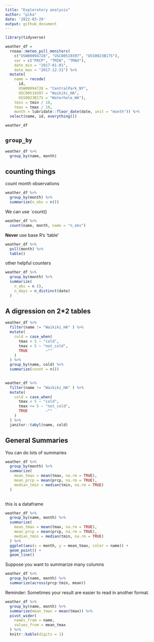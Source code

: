 ```yaml
---
title: "Exploratory analysis"
author: "pika"
date: '2022-03-29'
output: github_document
---
```


```r
library(tidyverse)
```

```r
weather_df =  
  rnoaa::meteo_pull_monitors(
    c("USW00094728", "USC00519397", "USS0023B17S"),
    var = c("PRCP", "TMIN", "TMAX"), 
    date_min = "2017-01-01",
    date_max = "2017-12-31") %>%
  mutate(
    name = recode(
      id, 
      USW00094728 = "CentralPark_NY", 
      USC00519397 = "Waikiki_HA",
      USS0023B17S = "Waterhole_WA"),
    tmin = tmin / 10,
    tmax = tmax / 10,
    month = lubridate::floor_date(date, unit = "month")) %>%
  select(name, id, everything())

weather_df
```


## `group_by`

```r
weather_df %>% 
  group_by(name, month)
```

## counting things

count month observations

```r
weather_df %>% 
  group_by(month) %>% 
  summarize(n_obs = n())
```

We can use `count()
```r
weather_df %>% 
  count(name, month, name = "n_obs")
```

**Never** use base R's 'table'
```r
weather_df %>% 
  pull(month) %>% 
  table()
```

other helpful counters
```r
weather_df %>% 
  group_by(month) %>% 
  summarize(
    n_obs = n (),
    n_days = n_distinct(date)
  )
```

## A digression on 2*2 tables

```r
weather_df %>% 
  filter(name != "Waikiki_HA" ) %>% 
  mutate(
    cold = case_when(
      tmax < 5 ~ "cold", 
      tmax > 5 ~ "not_cold",
      TRUE        ~""
    )
  ) %>% 
  group_by(name, cold) %>% 
  summarize(count = n())
  
```


```r
weather_df %>% 
  filter(name != "Waikiki_HA" ) %>% 
  mutate(
    cold = case_when(
      tmax < 5 ~ "cold", 
      tmax >= 5 ~ "not_cold",
      TRUE        ~""
    )
  ) %>% 
  janitor::tabyl(name, cold)
```


## General Summaries
You can do lots of summaries
```r
weather_df %>% 
  group_by(month) %>% 
  summarize(
    mean_tmax = mean(tmax, na.rm = TRUE),
    mean_prcp = mean(prcp, na.rm = TRUE),
    median_tmin = median(tmin, na.rm = TRUE)
  )
  
```

this is a dataframe

```r
weather_df %>% 
  group_by(name, month) %>% 
  summarize(
    mean_tmax = mean(tmax, na.rm = TRUE),
    mean_prcp = mean(prcp, na.rm = TRUE),
    median_tmin = median(tmin, na.rm = TRUE)
  ) %>% 
  ggplot(aes(x = month, y = mean_tmax, color = name)) +
  geom_point() +
  geom_line()

```

Suppose you want to summarize many columns

```r
weather_df %>%
  group_by(name, month) %>% 
  summarize(across(prcp:tmin, mean))
```

Reminder: Sometimes your result are easier to read in another format.
```r
weather_df %>% 
  group_by(name, month) %>% 
  summarize(mean_tmax = mean(tmax)) %>% 
  pivot_wider(
    names_from = name,
    values_from = mean_tmax
  ) %>% 
  knitr::kable(digits = 1)
  

```

